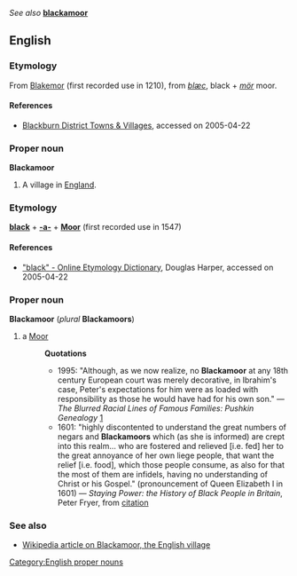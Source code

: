 ''See also'' '''[[blackamoor]]'''

== English ==
=== Etymology ===
From [[Blakemor]] (first recorded use in 1210), from {{OE.}} ''[[blæc]]'', black + ''[[mör]]'' moor.

==== References ====
*[http://www.lancslinks.org.uk/linkscontent/mycommunity/localcommunity/blackburn/ Blackburn District Towns & Villages], accessed on 2005-04-22

=== Proper noun ===
[[Category:English proper nouns]]
'''Blackamoor'''
#A village in [[England]].

=== Etymology ===
'''[[black]]''' + '''[[-a-]]''' + '''[[Moor]]''' (first recorded use in 1547)

==== References ====
* [http://etymonline.com./index.php?term=black "black" - Online Etymology Dictionary], Douglas Harper, accessed on 2005-04-22

=== Proper noun ===
'''Blackamoor''' (''plural'' '''Blackamoors''')

# a [[Moor]]
#:'''Quotations'''
#:*1995: "Although, as we now realize, no '''Blackamoor''' at any 18th century European court was merely decorative, in Ibrahim's case, Peter's expectations for him were as loaded with responsibility as those he would have had for his own son." &mdash; ''The Blurred Racial Lines of Famous Families: Pushkin Genealogy'' [http://www.pbs.org/wgbh/pages/frontline/shows/secret/famous/pushkingenealogy.html]
#:*1601: "highly discontented to understand the great numbers of negars and '''Blackamoors''' which (as she is informed) are crept into this realm... who are fostered and relieved [i.e. fed] her to the great annoyance of her own liege people, that want the relief [i.e. food], which those people consume, as also for that the most of them are infidels, having no understanding of Christ or his Gospel." (pronouncement of Queen Elizabeth I in 1601) &mdash; ''Staying Power: the History of Black People in Britain'', Peter Fryer, from [http://www.cx.unibe.ch/ens/cg/shak/oth/art/maitland.html citation]

===See also===
*[[w:Blackamoor|Wikipedia article on Blackamoor, the English village]]